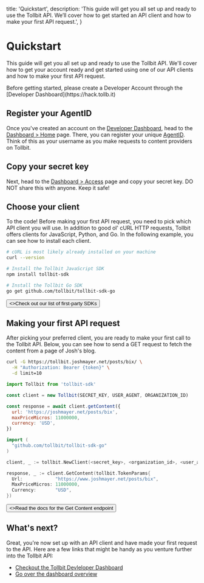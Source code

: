   title: 'Quickstart',
  description:
    'This guide will get you all set up and ready to use the Tollbit API. We’ll cover how to get started an API client and how to make your first API request.',
}

# Quickstart

This guide will get you all set up and ready to use the Tollbit API. We'll cover how to get your account ready and get started using one of
our API clients and how to make your first API request.

<Note>
  Before getting started, please create a Developer Account through the
  [Developer Dashboard](https://hack.tollb.it)
</Note>

## Register your AgentID

Once you've created an account on the [Developer Dashboard](https://hack.tollb.it), head to the [Dashboard > Home](https://hack.tollb.it/home) page. There, you can
register your unique [AgentID](/dev-overview#agentid). Think of this as your username as you make requests to content providers on Tollbit.

## Copy your secret key

Next, head to the [Dashboard > Access](https://hack.tollb.it/access) page and copy your secret key. DO NOT share this with anyone. Keep it safe!

## Choose your client

To the code! Before making your first API request, you need to pick which API client you will use.
In addition to good ol' cURL HTTP requests, Tollbit offers clients for JavaScript, Python, and Go.
In the following example, you can see how to install each client.

<CodeGroup>

```bash {{ title: 'cURL' }}
# cURL is most likely already installed on your machine
curl --version
```

```bash {{ language: 'js' }}
# Install the Tollbit JavaScript SDK
npm install tollbit-sdk
```

```bash {{ language: 'go' }}
# Install the Tollbit Go SDK
go get github.com/tollbit/tollbit-sdk-go
```

</CodeGroup>

<div className="not-prose">
  <Button href="/sdks" variant="text" arrow="right">
    <>Check out our list of first-party SDKs</>
  </Button>
</div>

## Making your first API request

After picking your preferred client, you are ready to make your first call to the Tollbit API. Below, you can see how to send a GET request to fetch the content from a page of Josh's blog.

<CodeGroup tag="GET" label="https://tollbit.joshmayer.net/posts/bix">

```bash {{ title: 'cURL' }}
curl -G https://tollbit.joshmayer.net/posts/bix/ \
  -H "Authorization: Bearer {token}" \
  -d limit=10
```

```js
import Tollbit from 'tollbit-sdk'

const client = new Tollbit(SECRET_KEY, USER_AGENT, ORGANIZATION_ID)

const response = await client.getContent({
  url: 'https://joshmayer.net/posts/bix',
  maxPriceMicros: 11000000,
  currency: 'USD',
})
```

```go
import (
  "github.com/tollbit/tollbit-sdk-go"
)

client, _ := tollbit.NewClient(<secret_key>, <organization_id>, <user_agent>)

response, _ := client.GetContent(tollbit.TokenParams{
  Url:            "https://www.joshmayer.net/posts/bix",
  MaxPriceMicros: 11000000,
  Currency:       "USD",
})
```

</CodeGroup>

<div className="not-prose">
  <Button href="/content" variant="text" arrow="right">
    <>Read the docs for the Get Content endpoint</>
  </Button>
</div>

## What's next?

Great, you're now set up with an API client and have made your first request to the API. Here are a few links that might be handy as you venture further into the Tollbit API:

- [Checkout the Tollbit Devleloper Dashboard](https://hack.tollb.it)
- [Go over the dashboard overview](/dev-overview)
